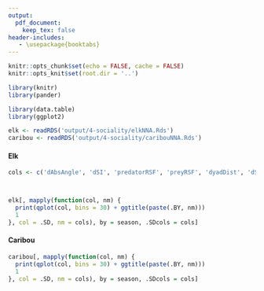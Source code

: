 ```yaml
---
output: 
  pdf_document:
    keep_tex: false
header-includes:
   - \usepackage{booktabs}
---
```



```r
knitr::opts_chunk$set(echo = FALSE, cache = FALSE)
knitr::opts_knit$set(root.dir = '..')

library(knitr)
library(pander)
```

```r
library(data.table)
library(ggplot2)
```


```r
elk <- readRDS('output/4-sociality/elkNNA.Rds')
caribou <- readRDS('output/4-sociality/caribouNNA.Rds')
```

#### Elk

```r
cols <- c('dAbsAngle', 'dSI', 'predatorRSF', 'preyRSF', 'dyadDist', 'dSI', 'di')



elk[, mapply(function(col, nm) {
  print(qplot(col, bins = 30) + ggtitle(paste(.BY, nm)))
  1
}, col = .SD, nm = cols), by = season, .SDcols = cols]
```


\newpage 

#### Caribou

```r
caribou[, mapply(function(col, nm) {
  print(qplot(col, bins = 30) + ggtitle(paste(.BY, nm)))
  1
}, col = .SD, nm = cols), by = season, .SDcols = cols]
```
